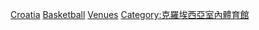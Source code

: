 {{Commons category|Basketball venues in Croatia}}
[[Category:各國籃球場|Croatia]]
[[Category:克羅埃西亞室內體育館|Basketball]]
[[Category:克羅埃西亞籃球|Venues]]
[[Category:克羅埃西亞室內體育館|Category:克羅埃西亞室內體育館]]